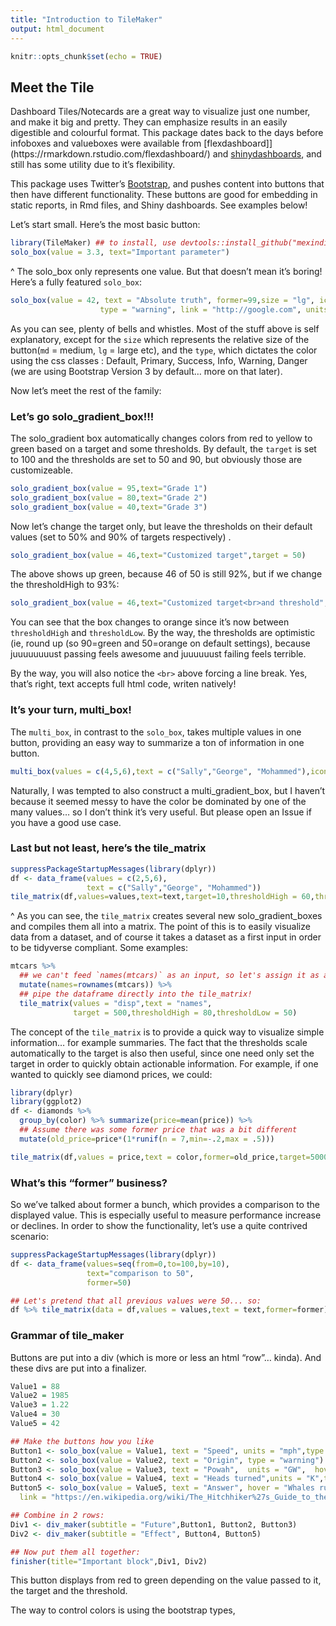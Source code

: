 ```yaml
---
title: "Introduction to TileMaker"
output: html_document
---
```


```r
knitr::opts_chunk$set(echo = TRUE)
```

## Meet the Tile

Dashboard Tiles/Notecards are a great way to visualize just one number, and make it big and pretty. They can emphasize results in an easily digestible and colourful format. This package dates back to the days before infoboxes and valueboxes were available from [flexdashboard]](https://rmarkdown.rstudio.com/flexdashboard/) and [shinydashboards](https://rstudio.github.io/shinydashboard/), and still has some utility due to it's flexibility.

This package uses Twitter's [Bootstrap](https://getbootstrap.com/), and pushes content into buttons that then have different functionality. These buttons are good for embedding in static reports, in Rmd files, and Shiny dashboards. See examples below!

Let's start small. Here's the most basic button:

```r
library(TileMaker) ## to install, use devtools::install_github("mexindian/TileMaker")
solo_box(value = 3.3, text="Important parameter")

```

^ The solo_box only represents one value. But that doesn't mean it's boring! Here's a fully featured `solo_box`:

```r
solo_box(value = 42, text = "Absolute truth", former=99,size = "lg", icon = "check",
                    type = "warning", link = "http://google.com", units = "kg", hover = "I believe in fairies", textModifier="h3")
```

As you can see, plenty of bells and whistles. Most of the stuff above is self explanatory, except for the `size` which represents the relative size of the button(`md` = medium, `lg` = large etc), and the `type`, which dictates the color using the css classes : Default, Primary, Success, Info, Warning, Danger (we are using Bootstrap Version 3 by default... more on that later).

Now let's meet the rest of the family:

### Let's go solo_gradient_box!!!

The solo_gradient box automatically changes colors from red to yellow to green based on a target and some thresholds. By default, the `target` is set to 100 and the thresholds are set to 50 and 90, but obviously those are customizeable.

```r
solo_gradient_box(value = 95,text="Grade 1")
solo_gradient_box(value = 80,text="Grade 2")
solo_gradient_box(value = 40,text="Grade 3")
```

Now let's change the target only, but leave the thresholds on their default values (set to 50% and 90% of targets respectively) .

```r
solo_gradient_box(value = 46,text="Customized target",target = 50)

```

The above shows up green, because 46 of 50 is still 92%, but if we change the thresholdHigh to 93%:

```r
solo_gradient_box(value = 46,text="Customized target<br>and threshold",target = 50,thresholdHigh = 93)
```

You can see that the box changes to orange since it's now between `thresholdHigh` and `thresholdLow`. By the way, the thresholds are optimistic (ie, round up (so 90=green and 50=orange on default settings), because juuuuuuuust passing feels awesome and juuuuuust failing feels terrible.

By the way, you will also notice the `<br>` above forcing a line break. Yes, that's right, text accepts full html code, writen natively!

### It's your turn, multi_box!

The `multi_box`, in contrast to the `solo_box`, takes multiple values in one button, providing an easy way to summarize a ton of information in one button.

```r
multi_box(values = c(4,5,6),text = c("Sally","George", "Mohammed"),icons = c("check","plus","calendar"),title = "Candidates")

```

Naturally, I was tempted to also construct a multi_gradient_box, but I haven't because it seemed messy to have the color be dominated by one of the many values... so I don't think it's very useful. But please open an Issue if you have a good use case.

### Last but not least, here's the tile_matrix

```r
suppressPackageStartupMessages(library(dplyr))
df <- data_frame(values = c(2,5,6),
                 text = c("Sally","George", "Mohammed"))
tile_matrix(df,values=values,text=text,target=10,thresholdHigh = 60,thresholdLow = 40)

```

^ As you can see, the `tile_matrix` creates several new solo_gradient_boxes and compiles them all into a matrix. The point of this is to easily visualize data from a dataset, and of course it takes a dataset as a first input in order to be tidyverse compliant. Some examples:

```r
mtcars %>%
  ## we can't feed `names(mtcars)` as an input, so let's assign it as a column heading
  mutate(names=rownames(mtcars)) %>%
  ## pipe the dataframe directly into the tile_matrix! 
  tile_matrix(values = "disp",text = "names",
              target = 500,thresholdHigh = 80,thresholdLow = 50)

```

The concept of the `tile_matrix` is to provide a quick way to visualize simple information... for example summaries. The fact that the thresholds scale automatically to the target is also then useful, since one need only set the target in order to quickly obtain actionable information. For example, if one wanted to quickly see diamond prices, we could:

```r
library(dplyr)
library(ggplot2)
df <- diamonds %>%
  group_by(color) %>% summarize(price=mean(price)) %>%
  ## Assume there was some former price that was a bit different
  mutate(old_price=price*(1*runif(n = 7,min=-.2,max = .5)))

tile_matrix(df,values = price,text = color,former=old_price,target=5000,roundVal = 0)
```

### What's this "former" business?

So we've talked about former a bunch, which provides a comparison to the displayed value. This is especially useful to measure performance increase or declines. In order to show the functionality, let's use a quite contrived scenario:

```r
suppressPackageStartupMessages(library(dplyr))
df <- data_frame(values=seq(from=0,to=100,by=10),
                 text="comparison to 50",
                 former=50)

## Let's pretend that all previous values were 50... so:
df %>% tile_matrix(data = df,values = values,text = text,former=former)
```

### Grammar of tile_maker
Buttons are put into a div (which is more or less an html "row"... kinda). And these divs are put into a finalizer.

```r
Value1 = 88
Value2 = 1985
Value3 = 1.22
Value4 = 30
Value5 = 42

## Make the buttons how you like
Button1 <- solo_box(value = Value1, text = "Speed", units = "mph",type = "danger")
Button2 <- solo_box(value = Value2, text = "Origin", type = "warning")
Button3 <- solo_box(value = Value3, text = "Powah",  units = "GW",  hover = "Great Scott!",type="success")
Button4 <- solo_box(value = Value4, text = "Heads turned",units = "K",type="info")
Button5 <- solo_box(value = Value5, text = "Answer", hover = "Whales rule. Petunias suck",
  link = "https://en.wikipedia.org/wiki/The_Hitchhiker%27s_Guide_to_the_Galaxy",type="primary")

## Combine in 2 rows:
Div1 <- div_maker(subtitle = "Future",Button1, Button2, Button3)
Div2 <- div_maker(subtitle = "Effect", Button4, Button5)

## Now put them all together:
finisher(title="Important block",Div1, Div2)
```

This button displays from red to green depending on the value passed to it, the target and the threshold.



The way to control colors is using the bootstrap types, 
